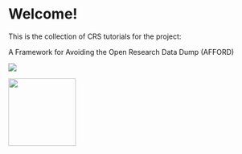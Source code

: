 # Welcome! {.unnumbered}

This is the collection of CRS tutorials for the project:

A Framework for Avoiding the Open Research Data Dump (AFFORD)

![](images/Logo_AFFORD_col.svg)

![](Logo_CRS_col.svg){width="134"}
